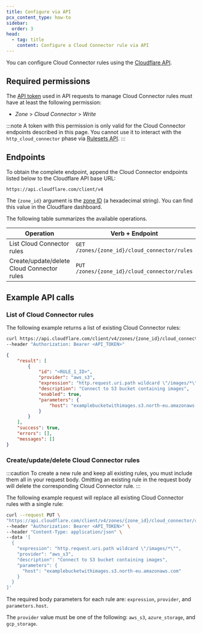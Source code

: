 ```yaml
---
title: Configure via API
pcx_content_type: how-to
sidebar:
  order: 3
head:
  - tag: title
    content: Configure a Cloud Connector rule via API
---
```


You can configure Cloud Connector rules using the [Cloudflare API](/fundamentals/api/).

## Required permissions

The [API token](/fundamentals/api/get-started/create-token/) used in API requests to manage Cloud Connector rules must have at least the following permission:

- _Zone_ > _Cloud Connector_ > _Write_

:::note
A token with this permission is only valid for the Cloud Connector endpoints described in this page. You cannot use it to interact with the `http_cloud_connector` phase via [Rulesets API](/ruleset-engine/rulesets-api/).
:::

## Endpoints

To obtain the complete endpoint, append the Cloud Connector endpoints listed below to the Cloudflare API base URL:

```txt
https://api.cloudflare.com/client/v4
```

The `{zone_id}` argument is the [zone ID](/fundamentals/setup/find-account-and-zone-ids/) (a hexadecimal string). You can find this value in the Cloudflare dashboard.

The following table summarizes the available operations.

| Operation                                  | Verb + Endpoint                              |
| ------------------------------------------ | -------------------------------------------- |
| List Cloud Connector rules                 | `GET /zones/{zone_id}/cloud_connector/rules`  |
| Create/update/delete Cloud Connector rules | `PUT /zones/{zone_id}/cloud_connector/rules` |

## Example API calls

### List of Cloud Connector rules

The following example returns a list of existing Cloud Connector rules:

```bash
curl https://api.cloudflare.com/client/v4/zones/{zone_id}/cloud_connector/rules \
--header "Authorization: Bearer <API_TOKEN>"
```

```json title="Example response"
{
	"result": [
		{
			"id": "<RULE_1_ID>",
			"provider": "aws_s3",
			"expression": "http.request.uri.path wildcard \"/images/*\"",
			"description": "Connect to S3 bucket containing images",
			"enabled": true,
			"parameters": {
				"host": "examplebucketwithimages.s3.north-eu.amazonaws.com"
			}
		}
	],
	"success": true,
	"errors": [],
	"messages": []
}
```

### Create/update/delete Cloud Connector rules

:::caution
To create a new rule and keep all existing rules, you must include them all in your request body. Omitting an existing rule in the request body will delete the corresponding Cloud Connector rule.
:::

The following example request will replace all existing Cloud Connector rules with a single rule:

```bash
curl --request PUT \
"https://api.cloudflare.com/client/v4/zones/{zone_id}/cloud_connector/rules" \
--header "Authorization: Bearer <API_TOKEN>" \
--header "Content-Type: application/json" \
--data '[
  {
    "expression": "http.request.uri.path wildcard \"/images/*\"",
    "provider": "aws_s3",
    "description": "Connect to S3 bucket containing images",
    "parameters": {
      "host": "examplebucketwithimages.s3.north-eu.amazonaws.com"
    }
  }
]'
```

The required body parameters for each rule are: `expression`, `provider`, and `parameters.host`.

The `provider` value must be one of the following: `aws_s3`, `azure_storage`, and `gcp_storage`.
